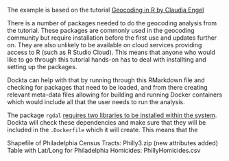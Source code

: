 The example is based on the tutorial [Geocoding in R by Claudia Engel](http://www.rpubs.com/cengel248/97543])

There is a number of packages needed to do the geocoding analysis from the tutorial. 
These packages are commonly used in the geocoding community but require installation before the 
first use and updates further on. They are also unlikely to be available on cloud services providing 
access to R (such as R Studio Cloud). This means that anyone who would like to go through this 
tutorial hands-on has to deal with installting and setting up the packages.

Dockta can help with that by running through this RMarkdown file and checking for packages that
need to be loaded, and from there creating relevant meta-data files allowing for building and 
running Docker containers which would include all that the user needs to run the analysis.

The package `rgdal` [requires two libraries to be installed within the system](https://gist.github.com/dncgst/111b74066eaea87c92cdc5211949cd1e). Dockta will check these dependencies and make sure that they will be included in the `.Dockerfile` which it will create. This means that the

Shapefile of Philadelphia Census Tracts: Philly3.zip (new attributes added)
Table with Lat/Long for Philadelphia Homicides: PhillyHomicides.csv
